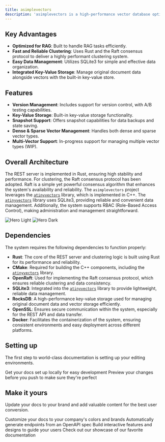 ```yaml
---
title: asimplevectors
description: 'asimplevectors is a high-performance vector database optimized for retrieval-augmented generation (RAG). It provides fast and reliable clustering through Rust and the Raft consensus protocol, while leveraging SQLite3 for easy data management. Additionally, the database includes built-in key-value storage for managing original document data within the vector database.'
---
```


## Key Advantages

- **Optimized for RAG**: Built to handle RAG tasks efficiently.
- **Fast and Reliable Clustering**: Uses Rust and the Raft consensus protocol to deliver a highly performant clustering system.
- **Easy Data Management**: Utilizes SQLite3 for simple and effective data organization.
- **Integrated Key-Value Storage**: Manage original document data alongside vectors with the built-in key-value store.

## Features

- **Version Management**: Includes support for version control, with A/B testing capabilities.
- **Key-Value Storage**: Built-in key-value storage functionality.
- **Snapshot Support**: Offers snapshot capabilities for data backups and state saving.
- **Dense & Sparse Vector Management**: Handles both dense and sparse vector types.
- **Multi-Vector Support**: In-progress support for managing multiple vector types (WIP).

## Overall Architecture

The REST server is implemented in Rust, ensuring high stability and performance. For clustering, the Raft consensus protocol has been adopted. Raft is a simple yet powerful consensus algorithm that enhances the system's availability and reliability.
The `asimplevectors` project leverages the [`atinyvectors`](https://github.com/billionvectors/atinyvectors) library, which is implemented in C++. The [`atinyvectors`](https://github.com/billionvectors/atinyvectors) library uses SQLite3, providing reliable and convenient data management. Additionally, the system supports RBAC (Role-Based Access Control), making administration and management straightforward.

<img
  className="block dark:hidden"
  src="/images/hero-light.svg"
  alt="Hero Light"
/>
<img
  className="hidden dark:block"
  src="/images/hero-dark.svg"
  alt="Hero Dark"
/>

## Dependencies

The system requires the following dependencies to function properly:

- **Rust**: The core of the REST server and clustering logic is built using Rust for its performance and reliability.
- **CMake**: Required for building the C++ components, including the [`atinyvectors`](https://github.com/billionvectors/atinyvectors) library.
- **OpenRaft**: Used for implementing the Raft consensus protocol, which ensures reliable clustering and data consistency.
- **SQLite3**: Integrated into the [`atinyvectors`](https://github.com/billionvectors/atinyvectors) library to provide lightweight, reliable data management.
- **RocksDB**: A high-performance key-value storage used for managing original document data and vector storage efficiently.
- **OpenSSL**: Ensures secure communication within the system, especially for the REST API and data transfer.
- **Docker**: Facilitates the containerization of the system, ensuring consistent environments and easy deployment across different platforms.

## Setting up

The first step to world-class documentation is setting up your editing environments.

<CardGroup cols={2}>
  <Card
    title="Edit Your Docs"
    icon="pen-to-square"
    href="https://mintlify.com/docs/quickstart"
  >
    Get your docs set up locally for easy development
  </Card>
  <Card
    title="Preview Changes"
    icon="image"
    href="https://mintlify.com/docs/development"
  >
    Preview your changes before you push to make sure they're perfect
  </Card>
</CardGroup>

## Make it yours

Update your docs to your brand and add valuable content for the best user conversion.

<CardGroup cols={2}>
  <Card
    title="Customize Style"
    icon="palette"
    href="https://mintlify.com/docs/settings/global"
  >
    Customize your docs to your company's colors and brands
  </Card>
  <Card
    title="Reference APIs"
    icon="code"
    href="https://mintlify.com/docs/api-playground/openapi"
  >
    Automatically generate endpoints from an OpenAPI spec
  </Card>
  <Card
    title="Add Components"
    icon="screwdriver-wrench"
    href="https://mintlify.com/docs/components/accordion"
  >
    Build interactive features and designs to guide your users
  </Card>
  <Card
    title="Get Inspiration"
    icon="stars"
    href="https://mintlify.com/customers"
  >
    Check out our showcase of our favorite documentation
  </Card>
</CardGroup>
